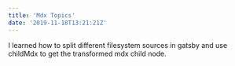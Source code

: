 ```yaml
---
title: 'Mdx Topics'
date: '2019-11-18T13:21:21Z'
---
```


I learned how to split different filesystem sources in gatsby and use childMdx
to get the transformed mdx child node.
